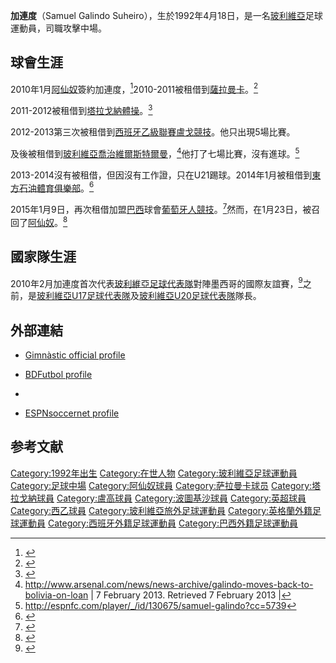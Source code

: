 {{noteTA
|G1=arsenal
|G2=足球
}}
{{Football player infobox 
|  playername     = 加連度<br />''Samuel Galindo''
| image          = Ecuador-Bolivia 2015 (7).jpg
| image_size     = 
| fullname       = Samuel Galindo Suheiro
|  nickname       = 
|  dateofbirth    = {{birth date and age|1992|4|18}} 
|  height         = {{height|m=1.9}}
|  cityofbirth    = [[圣克鲁斯_(玻利维亚)|聖克魯斯]] 
|  countryofbirth = [[玻利維亞|玻利維亞]]
|  position       = [[攻擊中場|攻擊中場]]
| currentclub         = [[禾尼斯體育生|禾尼斯體育生]] (由[[阿仙奴|阿仙奴]]租借)
| clubnumber          = 
| youthyears1         = 2009–2010
| youthclubs1         = {{link-en| 瑞雷亚美利加|Club Real America}}
| years1              = 2010–
| clubs1              = [[阿仙奴|阿仙奴]]
| caps1               = 0
| goals1              = 0
| years2              = 2010–2011
| clubs2              = → [[薩拉曼卡足球俱樂部|薩拉曼卡]] (租借)
| caps2               = 7
| goals2              = 0
| years3              = 2011–2012
| clubs3              = → [[塔拉戈納體操|塔拉戈納體操]] (租借)
| caps3               = 12
| goals3              = 0
| years4              = 2012–2013
| clubs4              = → [[盧戈競技俱樂部|盧戈競技]] (租借)
| caps4               = 5
| goals4              = 0
| years5              = 2013
| clubs5              = → [[喬治維爾斯特爾曼俱樂部|喬治維爾斯特爾曼]] (租借)
| caps5               = 7
| goals5              = 0
| years6              = 2014
| clubs6              = → [[東方石油體育俱樂部|東方石油體育俱樂部]] (租借)
| caps6               = 0
| goals6              = 0
| years7              = 2015
| clubs7              = → [[葡萄牙人競技俱樂部|葡萄牙人競技]] (租借)
| caps7               = 0
| goals7              = 0
| years8              = 2015–
| clubs8              = → [[禾尼斯體育生|禾尼斯體育生]] (租借)
| caps8               = 0
| goals8              = 0
| nationalyears1      = 2009
| nationalyears2      = 2009–2011
| nationalyears3      = 2010–
| nationalteam1       = [[玻利維亞17歲以下國家足球隊|玻利維亞17歲以下國家足球隊]]
| nationalteam2       = [[玻利維亞20歲以下國家足球隊|玻利維亞20歲以下國家足球隊]]
| nationalteam3       = [[玻利維亞國家足球隊|玻利維亞國家足球隊]]
| nationalcaps1       = 7
| nationalcaps2       = 4
| nationalcaps3       = 2
| nationalgoals1      = 1
| nationalgoals2      = 0
| nationalgoals3      = 0
| pcupdate            = 9 January 2015
| ntupdate            = 9 January 2015
}}
'''加連度'''（Samuel Galindo Suheiro），生於1992年4月18日，是一名[[玻利維亞|玻利維亞]]足球運動員，司職攻擊中場。

==球會生涯==
2010年1月[[阿仙奴|阿仙奴]]簽約加連度，<ref name="Mirror">{{cite news |url=http://www.mirrorfootball.co.uk/opinion/blogs/football-spy/Arsenal-transfer-signing-Samuel-Galindo-10-things-you-need-to-know-about-the-Bolivian-wonderkid-plus-watch-him-in-action-article181061.html |title=10 things you need to know about Samuel Galindo |date=12 January 2010 |work=[[Daily_Mirror|Daily Mirror]] |location=London |accessdate=1 September 2010 |archive-date=2014-03-14 |archive-url=https://web.archive.org/web/20140314061605/http://www.mirrorfootball.co.uk/opinion/blogs/football-spy/Arsenal-transfer-signing-Samuel-Galindo-10-things-you-need-to-know-about-the-Bolivian-wonderkid-plus-watch-him-in-action-article181061.html |dead-url=yes }}</ref>2010-2011被租借到[[薩拉曼卡足球俱樂部|薩拉曼卡]]。<ref>{{cite news |url=http://www.tribalfootball.com/samuel-galindo-arsenal-move-dream-come-true-1080691 |title=Samuel Galindo: Arsenal move dream come true |date=31 August 2010 |publisher=Tribal Football |accessdate=1 September 2010 |deadurl=yes |archiveurl=https://web.archive.org/web/20100902160831/http://www.tribalfootball.com/samuel-galindo-arsenal-move-dream-come-true-1080691 |archivedate=2010年9月2日 }}</ref>

2011-2012被租借到[[塔拉戈納體操|塔拉戈納體操]]。<ref>{{cite news |url=http://fmbolivia.com.bo/noticia59615-samuel-galindo-jugara-en-gimnastic-espanol.html |title=Samuel Galindo jugará en Gimnàstic español |date=3 August 2011 |work=FM Bolivia |publisher=FM Bolivia |accessdate=3 August 2011 |language=es |deadurl=yes |archiveurl=https://web.archive.org/web/20120328121718/http://fmbolivia.com.bo/noticia59615-samuel-galindo-jugara-en-gimnastic-espanol.html |archivedate=2012年3月28日 }}</ref>

2012-2013第三次被租借到[[西班牙乙級聯賽|西班牙乙級聯賽]][[盧戈競技俱樂部|盧戈競技]]。他只出現5場比賽。

及後被租借到[[玻利維亞|玻利維亞]][[喬治維爾斯特爾曼俱樂部|喬治維爾斯特爾曼]]，<ref>http://www.arsenal.com/news/news-archive/galindo-moves-back-to-bolivia-on-loan {{Wayback|url=http://www.arsenal.com/news/news-archive/galindo-moves-back-to-bolivia-on-loan |date=20150415194631 }} | 7 February 2013. Retrieved 7 February 2013 |</ref>他打了七場比賽，沒有進球。<ref>http://espnfc.com/player/_/id/130675/samuel-galindo?cc=5739</ref>

2013-2014沒有被租借，但因沒有工作證，只在U21踢球。2014年1月被租借到[[東方石油體育俱樂部|東方石油體育俱樂部]]。<ref>{{Cite web |url=http://www.coloradorapids.com/news/2014/01/arsenal-midfielder-samuel-galindo-trial-rapids |title=Arsenal midfielder Samuel Galindo on trial with Rapids |accessdate=2015-04-15 |archive-date=2015-04-15 |archive-url=https://web.archive.org/web/20150415095041/http://www.coloradorapids.com/news/2014/01/arsenal-midfielder-samuel-galindo-trial-rapids |dead-url=no }}</ref>

2015年1月9日，再次租借加盟[[巴西|巴西]]球會[[葡萄牙人競技俱樂部|葡萄牙人競技]]。<ref>{{cite web|title=Para sair da lama, Portuguesa aposta em gigante boliviano pinçado na web|url=http://esporte.uol.com.br/futebol/ultimas-noticias/2015/01/09/boliviano-ex-arsenal-e-aposta-da-lusa-contra-tragedia.htm|website=UOL|accessdate=9 January 2015|language=pt|archive-date=2015-03-20|archive-url=https://web.archive.org/web/20150320045548/http://esporte.uol.com.br/futebol/ultimas-noticias/2015/01/09/boliviano-ex-arsenal-e-aposta-da-lusa-contra-tragedia.htm|dead-url=no}}</ref>然而，在1月23日，被召回了[[阿仙奴|阿仙奴]]。<ref>{{cite web|url=http://lusanews.com.br/2015/01/23/sem-entrar-em-campo-boliviano-samuel-galindo-deixa-a-portuguesa/|title=Sem entrar em campo, boliviano Samuel Galindo deixa a Portuguesa|trans_title=Without being on the field, Bolivian Samuel Galindo leaves Portuguesa|publisher=Lusa News|language=pt|date=23 January 2015|accessdate=23 January 2015|deadurl=yes|archiveurl=https://web.archive.org/web/20150128131903/http://lusanews.com.br/2015/01/23/sem-entrar-em-campo-boliviano-samuel-galindo-deixa-a-portuguesa/|archivedate=2015年1月28日}}</ref>

==國家隊生涯==
2010年2月加連度首次代表[[玻利維亞足球代表隊|玻利維亞足球代表隊]]對陣墨西哥的國際友誼賽，<ref>{{cite news |url=https://sports.yahoo.com/top/news?slug=txmexicobolivia |title=Mexico routs Bolivia 5–0 in friendly |date=25 February 2010 |work=[[Associated_Press|Associated Press]]/[[Yahoo!|Yahoo!]] |accessdate=1 September 2010 |archive-date=2016-03-05 |archive-url=https://web.archive.org/web/20160305063540/https://sports.yahoo.com/top/news?slug=txmexicobolivia |dead-url=no }}</ref>之前，是[[玻利維亞U17足球代表隊|玻利維亞U17足球代表隊]]及[[玻利維亞U20足球代表隊|玻利維亞U20足球代表隊]]隊長。

==外部連結==
*{{en icon}} [http://www.gimnasticdetarragona.com/cat2/equipo-ficha-jugador.php?id=184 Gimnàstic official profile]{{Wayback|url=http://www.gimnasticdetarragona.com/cat2/equipo-ficha-jugador.php?id=184 |date=20150924022347 }} {{ca icon}}
*{{en icon}} [http://www.bdfutbol.com/en/j/j8645.html BDFutbol profile]{{Wayback|url=http://www.bdfutbol.com/en/j/j8645.html |date=20150415200647 }}
*{{en icon}} {{NFT player|pid=36311}}
*{{en icon}} [http://soccernet.espn.go.com/players/stats?id=130675&cc=5901 ESPNsoccernet profile]{{Wayback|url=http://soccernet.espn.go.com/players/stats?id=130675&cc=5901 |date=20100218135314 }}

==参考文献==
{{reflist}}

{{DEFAULTSORT:Galindo, Samuel}}
[[Category:1992年出生|Category:1992年出生]]
[[Category:在世人物|Category:在世人物]]
[[Category:玻利維亞足球運動員|Category:玻利維亞足球運動員]]
[[Category:足球中場|Category:足球中場]]
[[Category:阿仙奴球員|Category:阿仙奴球員]]
[[Category:萨拉曼卡球员|Category:萨拉曼卡球员]]
[[Category:塔拉戈納球員|Category:塔拉戈納球員]]
[[Category:盧高球員|Category:盧高球員]]
[[Category:波圖基沙球員|Category:波圖基沙球員]]
[[Category:英超球員|Category:英超球員]]
[[Category:西乙球員|Category:西乙球員]]
[[Category:玻利維亞旅外足球運動員|Category:玻利維亞旅外足球運動員]]
[[Category:英格蘭外籍足球運動員|Category:英格蘭外籍足球運動員]]
[[Category:西班牙外籍足球運動員|Category:西班牙外籍足球運動員]]
[[Category:巴西外籍足球運動員|Category:巴西外籍足球運動員]]